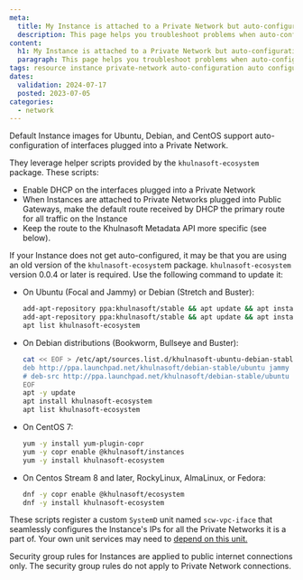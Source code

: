 ```yaml
---
meta:
  title: My Instance is attached to a Private Network but auto-configuration is not working
  description: This page helps you troubleshoot problems when auto-configuration of your Instance on a Private Network is not working
content:
  h1: My Instance is attached to a Private Network but auto-configuration is not working
  paragraph: This page helps you troubleshoot problems when auto-configuration of your Instance on a Private Network is not working
tags: resource instance private-network auto-configuration auto configuration dhcp default-route
dates:
  validation: 2024-07-17
  posted: 2023-07-05
categories:
  - network
---
```


Default Instance images for Ubuntu, Debian, and CentOS support auto-configuration of interfaces plugged into a Private Network.

They leverage helper scripts provided by the `khulnasoft-ecosystem` package. These scripts:

- Enable DHCP on the interfaces plugged into a Private Network
- When Instances are attached to Private Networks plugged into Public Gateways, make the default route received by DHCP the primary route for all traffic on the Instance
- Keep the route to the Khulnasoft Metadata API more specific (see below).

If your Instance does not get auto-configured, it may be that you are using an old version of the `khulnasoft-ecosyste`m package. `khulnasoft-ecosystem` version 0.0.4 or later is required. Use the following command to update it:

- On Ubuntu (Focal and Jammy) or Debian (Stretch and Buster):

    ```bash
    add-apt-repository ppa:khulnasoft/stable && apt update && apt install khulnasoft-ecosystem
    add-apt-repository ppa:khulnasoft/stable && apt update && apt install khulnasoft-ecosystem
    apt list khulnasoft-ecosystem
    ```

- On Debian distributions (Bookworm, Bullseye and Buster):

    ```bash
    cat << EOF > /etc/apt/sources.list.d/khulnasoft-ubuntu-debian-stable-jammy.list
    deb http://ppa.launchpad.net/khulnasoft/debian-stable/ubuntu jammy main
    # deb-src http://ppa.launchpad.net/khulnasoft/debian-stable/ubuntu jammy main
    EOF
    apt -y update
    apt install khulnasoft-ecosystem
    apt list khulnasoft-ecosystem
    ```

- On CentOS 7:

    ```bash
    yum -y install yum-plugin-copr
    yum -y copr enable @khulnasoft/instances
    yum -y install khulnasoft-ecosystem
    ```

- On Centos Stream 8 and later, RockyLinux, AlmaLinux, or Fedora:

    ```bash
    dnf -y copr enable @khulnasoft/ecosystem
    dnf -y install khulnasoft-ecosystem
    ```

These scripts register a custom `SystemD` unit named `scw-vpc-iface` that seamlessly configures the Instance's IPs for all the Private Networks it is a part of. Your own unit services may need to [depend on this unit.](https://www.freedesktop.org/software/systemd/man/systemd.unit.html#Wants=)

<Message type="tip">
  Security group rules for Instances are applied to public internet connections only. The security group rules do not apply to Private Network connections.
</Message>